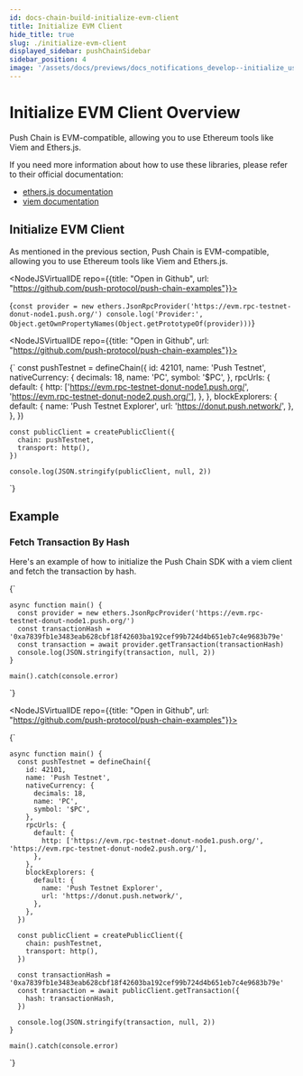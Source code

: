```yaml
---
id: docs-chain-build-initialize-evm-client
title: Initialize EVM Client
hide_title: true
slug: ./initialize-evm-client
displayed_sidebar: pushChainSidebar
sidebar_position: 4
image: '/assets/docs/previews/docs_notifications_develop--initialize_user.png'
---
```


# Initialize EVM Client Overview

Push Chain is EVM-compatible, allowing you to use Ethereum tools like Viem and Ethers.js.

If you need more information about how to use these libraries, please refer to their official documentation:
- [ethers.js documentation](https://docs.ethers.org/)
- [viem documentation](https://viem.sh/)

<head>
  <title>{`Initialize EVM Client | Push Chain | Push Documentation`}</title>
</head>


## Initialize EVM Client

As mentioned in the previous section, Push Chain is EVM-compatible, allowing you to use Ethereum tools like Viem and Ethers.js.

<Tabs groupId="initialize-evm-client">
  <TabItem value='ethers_v6' label='Ethers (v6)' default>

<NodeJSVirtualIDE repo={{title: "Open in Github", url: "https://github.com/push-protocol/push-chain-examples"}}>

{`
    const provider = new ethers.JsonRpcProvider('https://evm.rpc-testnet-donut-node1.push.org/')
    console.log('Provider:', Object.getOwnPropertyNames(Object.getPrototypeOf(provider)))
`}

</NodeJSVirtualIDE>

  </TabItem>
<TabItem value='viem' label='Viem'>

<NodeJSVirtualIDE repo={{title: "Open in Github", url: "https://github.com/push-protocol/push-chain-examples"}}>

{`
    const pushTestnet = defineChain({
      id: 42101,
      name: 'Push Testnet',
      nativeCurrency: {
        decimals: 18,
        name: 'PC',
        symbol: '$PC',
      },
      rpcUrls: {
        default: {
          http: ['https://evm.rpc-testnet-donut-node1.push.org/', 'https://evm.rpc-testnet-donut-node2.push.org/'],
        },
      },
      blockExplorers: {
        default: {
          name: 'Push Testnet Explorer',
          url: 'https://donut.push.network/',
        },
      },
    })

    const publicClient = createPublicClient({
      chain: pushTestnet,
      transport: http(),
    })

    console.log(JSON.stringify(publicClient, null, 2))
`}

</NodeJSVirtualIDE>

</TabItem>
</Tabs>

## Example

### Fetch Transaction By Hash

Here's an example of how to initialize the Push Chain SDK with a viem client and fetch the transaction by hash.

<Tabs groupId="initialize-evm-client">
  <TabItem value='ethers_v6' label='Ethers (v6)' default>
  <NodeJSVirtualIDE repo={{title: "Open in Github", url: "https://github.com/push-protocol/push-chain-examples"}}>

{`


    async function main() {
      const provider = new ethers.JsonRpcProvider('https://evm.rpc-testnet-donut-node1.push.org/')
      const transactionHash = '0xa7839fb1e3483eab628cbf18f42603ba192cef99b724d4b651eb7c4e9683b79e'
      const transaction = await provider.getTransaction(transactionHash)
      console.log(JSON.stringify(transaction, null, 2))
    }

    main().catch(console.error)

`}

</NodeJSVirtualIDE>

</TabItem>

  <TabItem value='viem' label='Viem'>

<NodeJSVirtualIDE repo={{title: "Open in Github", url: "https://github.com/push-protocol/push-chain-examples"}}>

{`


    async function main() {
      const pushTestnet = defineChain({
        id: 42101,
        name: 'Push Testnet',
        nativeCurrency: {
          decimals: 18,
          name: 'PC',
          symbol: '$PC',
        },
        rpcUrls: {
          default: {
            http: ['https://evm.rpc-testnet-donut-node1.push.org/', 'https://evm.rpc-testnet-donut-node2.push.org/'],
          },
        },
        blockExplorers: {
          default: {
            name: 'Push Testnet Explorer',
            url: 'https://donut.push.network/',
          },
        },
      })

      const publicClient = createPublicClient({
        chain: pushTestnet,
        transport: http(),
      })

      const transactionHash = '0xa7839fb1e3483eab628cbf18f42603ba192cef99b724d4b651eb7c4e9683b79e'
      const transaction = await publicClient.getTransaction({
        hash: transactionHash,
      })

      console.log(JSON.stringify(transaction, null, 2))
    }

    main().catch(console.error)

`}

</NodeJSVirtualIDE>

</TabItem>
</Tabs>